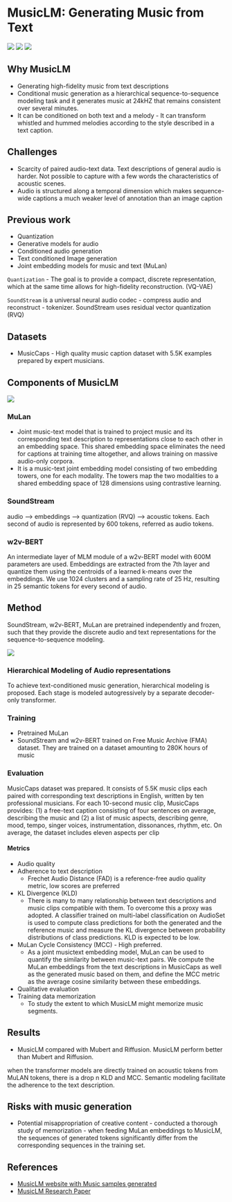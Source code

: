 # MusicLM: Generating Music from Text

![](/Images/musiclm_1.png)
![](/Images/musiclm_2.png)
![](/Images/musiclm_3.png)

## Why MusicLM
* Generating high-fidelity music from text descriptions
* Conditional music generation as a hierarchical sequence-to-sequence modeling task and it generates music at 24kHZ that remains consistent over several minutes.
* It can be conditioned on both text and a melody - It can transform whistled and hummed melodies according to the style described in a text caption.

## Challenges
* Scarcity of paired audio-text data. Text descriptions of general audio is harder. Not possible to capture with a few words the characteristics of acoustic scenes.
* Audio is structured along a temporal dimension which makes sequence-wide captions a much weaker level of annotation than an image caption

## Previous work
* Quantization
* Generative models for audio
* Conditioned audio generation
* Text conditioned Image generation
* Joint embedding models for music and text (MuLan)

`Quantization` - The goal is to provide a compact, discrete representation, which at the same time allows for high-fidelity reconstruction. (VQ-VAE)

`SoundStream` is a universal neural audio codec - compress audio and reconstruct - tokenizer. SoundStream uses residual vector quantization (RVQ)

## Datasets
* MusicCaps - High quality music caption dataset with 5.5K examples prepared by expert musicians.


## Components of MusicLM

![](/Images/musicLM_models.png)

### MuLan
* Joint music-text model that is trained to project music and its corresponding text description to representations close to each other in an embedding space. This shared embedding space eliminates the need for captions at training time altogether, and allows training on massive audio-only corpora.
* It is a music-text joint embedding model consisting of two embedding towers, one for each modality. The towers map the two modalities to a shared embedding space of 128 dimensions using contrastive learning. 

### SoundStream
audio --> embeddings --> quantization (RVQ) --> acoustic tokens. Each second of audio is represented by 600 tokens, referred as audio tokens.

### w2v-BERT
An intermediate layer of MLM module of a w2v-BERT model with 600M parameters are used. Embeddings are extracted from the 7th layer and quantize them using the centroids of a learned k-means over the embeddings. We use 1024 clusters and a sampling rate of 25 Hz, resulting in 25 semantic tokens for every second of audio. 


## Method
SoundStream, w2v-BERT, MuLan are pretrained independently and frozen, such that they provide the discrete audio and text representations for the sequence-to-sequence modeling.
 
![](/Images/musiclm_architecture.png)


### Hierarchical Modeling of Audio representations
To achieve text-conditioned music generation, hierarchical modeling is proposed.
Each stage is modeled autogressively by a separate decoder-only transformer.


### Training
* Pretrained MuLan
* SoundStream and w2v-BERT trained on Free Music Archive (FMA) dataset. They are trained on a dataset amounting to 280K hours of music

### Evaluation
MusicCaps dataset was prepared. It consists of 5.5K music clips each paired with corresponding text descriptions in English, written by ten professional musicians. For each 10-second music clip, MusicCaps provides: (1) a free-text caption consisting of four sentences on
average, describing the music and (2) a list of music aspects,
describing genre, mood, tempo, singer voices, instrumentation, dissonances, rhythm, etc. On average, the dataset includes eleven aspects per clip

#### Metrics
* Audio quality
* Adherence to text description
    * Frechet Audio Distance (FAD) is a reference-free audio quality metric, low scores are preferred 
* KL Divergence (KLD)
    * There is many to many relationship between text descriptions and music clips compatible with them. To overcome this a proxy was adopted. A classifier trained on multi-label classification on AudioSet is used to compute class predictions for both the generated and the reference music and measure the KL divergence between probability distributions of class predictions. KLD is expected to be low.
* MuLan Cycle Consistency (MCC) - High preferred.
    * As a joint musictext embedding model, MuLan can be used to quantify the similarity between music-text pairs. We compute the MuLan embeddings from the text descriptions in MusicCaps as well as the generated music based on them, and define the MCC metric as the average cosine similarity between these embeddings.
* Qualitative evaluation
* Training data memorization
    * To study the extent to which MusicLM might memorize music segments.

## Results
* MusicLM compared with Mubert and Riffusion. MusicLM perform better than Mubert and Riffusion.

when the transformer models are directly trained on acoustic tokens from MuLAN tokens, there is a drop n KLD and MCC. Semantic modeling facilitate the adherence to the text description.


## Risks with music generation
* Potential misappropriation of creative content - conducted a thorough study of memorization - when feeding MuLan embeddings to MusicLM, the sequences of generated tokens significantly differ from the corresponding sequences in the training set.

## References
* [MusicLM website with Music samples generated](https://google-research.github.io/seanet/musiclm/examples/)
* [MusicLM Research Paper](https://arxiv.org/pdf/2301.11325.pdf)





